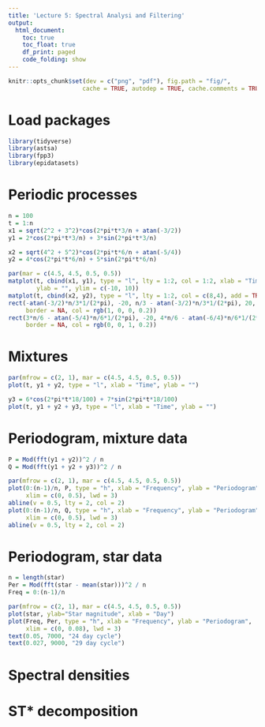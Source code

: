 ```yaml
---
title: 'Lecture 5: Spectral Analysi and Filtering'
output:
  html_document:
    toc: true
    toc_float: true
    df_print: paged
    code_folding: show
---
```


```r
knitr::opts_chunk$set(dev = c("png", "pdf"), fig.path = "fig/",
                     cache = TRUE, autodep = TRUE, cache.comments = TRUE)
```

# Load packages

```r
library(tidyverse)
library(astsa)
library(fpp3)
library(epidatasets)
```

# Periodic processes

```r
n = 100
t = 1:n
x1 = sqrt(2^2 + 3^2)*cos(2*pi*t*3/n + atan(-3/2))
y1 = 2*cos(2*pi*t*3/n) + 3*sin(2*pi*t*3/n)

x2 = sqrt(4^2 + 5^2)*cos(2*pi*t*6/n + atan(-5/4))
y2 = 4*cos(2*pi*t*6/n) + 5*sin(2*pi*t*6/n)

par(mar = c(4.5, 4.5, 0.5, 0.5))
matplot(t, cbind(x1, y1), type = "l", lty = 1:2, col = 1:2, xlab = "Time",
        ylab = "", ylim = c(-10, 10))
matplot(t, cbind(x2, y2), type = "l", lty = 1:2, col = c(8,4), add = TRUE)
rect(-atan(-3/2)*n/3*1/(2*pi), -20, n/3 - atan(-3/2)*n/3*1/(2*pi), 20,
     border = NA, col = rgb(1, 0, 0, 0.2))
rect(3*n/6 - atan(-5/4)*n/6*1/(2*pi), -20, 4*n/6 - atan(-6/4)*n/6*1/(2*pi), 20,
     border = NA, col = rgb(0, 0, 1, 0.2))
```

# Mixtures

```r
par(mfrow = c(2, 1), mar = c(4.5, 4.5, 0.5, 0.5))
plot(t, y1 + y2, type = "l", xlab = "Time", ylab = "")

y3 = 6*cos(2*pi*t*18/100) + 7*sin(2*pi*t*18/100)
plot(t, y1 + y2 + y3, type = "l", xlab = "Time", ylab = "")
```

# Periodogram, mixture data

```r
P = Mod(fft(y1 + y2))^2 / n
Q = Mod(fft(y1 + y2 + y3))^2 / n

par(mfrow = c(2, 1), mar = c(4.5, 4.5, 0.5, 0.5))
plot(0:(n-1)/n, P, type = "h", xlab = "Frequency", ylab = "Periodogram", 
     xlim = c(0, 0.5), lwd = 3)
abline(v = 0.5, lty = 2, col = 2)
plot(0:(n-1)/n, Q, type = "h", xlab = "Frequency", ylab = "Periodogram",  
     xlim = c(0, 0.5), lwd = 3)
abline(v = 0.5, lty = 2, col = 2)
```

# Periodogram, star data

```r
n = length(star)
Per = Mod(fft(star - mean(star)))^2 / n
Freq = 0:(n-1)/n

par(mfrow = c(2, 1), mar = c(4.5, 4.5, 0.5, 0.5))
plot(star, ylab="Star magnitude", xlab = "Day")
plot(Freq, Per, type = "h", xlab = "Frequency", ylab = "Periodogram",  
     xlim = c(0, 0.08), lwd = 3)
text(0.05, 7000, "24 day cycle")
text(0.027, 9000, "29 day cycle")
```

# Spectral densities

# ST* decomposition